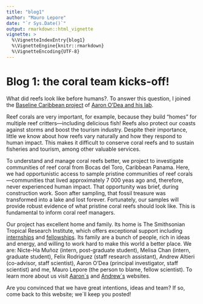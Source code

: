 ```yaml
---
title: "blog1"
author: "Mauro Lepore"
date: "`r Sys.Date()`"
output: rmarkdown::html_vignette
vignette: >
  %\VignetteIndexEntry{blog1}
  %\VignetteEngine{knitr::rmarkdown}
  %\VignetteEncoding{UTF-8}
---
```


# Blog 1: the coral team kicks-off!

What did reefs look like before humans?. To answer this question, I joined the [Baseline Caribbean project](https://baselinecaribbean.wordpress.com/) of [Aaron O'Dea and his lab](https://aaronodea.wordpress.com/research-group/).

Reef corals are very important, for example, because they build "homes" for multiple reef critters---including delicious fish! Reefs also protect our coasts against storms and boost the tourism industry. Despite their importance, little we know about how reefs vary naturally and how they respond to human impact. This makes it difficult to conserve coral reefs and to sustain fisheries and tourism, among other valuable services.

To understand and manage coral reefs better, we project to investigate communities of reef coral from Bocas del Toro, Caribbean Panama. Here, we had opportunistic access to sample pristine communities of reef corals---communities that lived approximately 7 000 yeas ago and, therefore, never experienced human impact. That opportunity was brief, during construction work. Soon after sampling, that fossil treasure was transformed into a lake and lost forever. Fortunately, our samples will provide robust evidence of what pristine coral reefs should look like. This is fundamental to inform coral reef managers.

Our project has excellent home and family. Its home is The Smithsonian Tropical Research Institute, which offers exceptional support including [internships](http://www.stri.si.edu/english/education_fellowships/internships/index.php) and [fellowships](http://www.stri.si.edu/english/education_fellowships/fellowships/). Its family are a bunch of people, rich in ideas and energy, and willing to work hard to make this world a better place. We are: Nicte-Ha Muñoz (intern, post-graduate student), Melisa Chan (intern, graduate student), Felix Rodriguez (staff research assistant), Andrew Altieri (co-advisor, staff scientist), Aaron O'Dea (principal investigator, staff scientist) and me, Mauro Lepore (the person to blame, fellow scientist). To learn more about us visit [Aaron´s](https://aaronodea.wordpress.com/research-group/) and [Andrew´s](http://www.altierilab.org/) websites.

Are you convinced that we have great intentions, ideas and team? If so, come back to this website; we´ll keep you posted!
